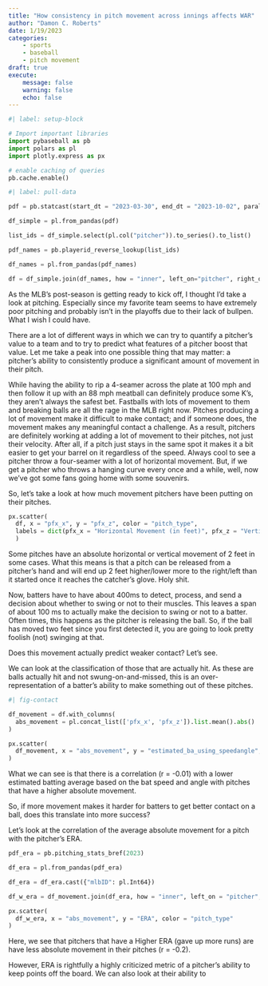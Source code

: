 ```yaml
---
title: "How consistency in pitch movement across innings affects WAR"
author: "Damon C. Roberts"
date: 1/19/2023
categories:
    - sports
    - baseball
    - pitch movement
draft: true
execute:
    message: false
    warning: false
    echo: false
---
```


```python
#| label: setup-block

# Import important libraries
import pybaseball as pb
import polars as pl
import plotly.express as px

# enable caching of queries
pb.cache.enable()

```

```python
#| label: pull-data

pdf = pb.statcast(start_dt = "2023-03-30", end_dt = "2023-10-02", parallel = True)

df_simple = pl.from_pandas(pdf)

list_ids = df_simple.select(pl.col("pitcher")).to_series().to_list()

pdf_names = pb.playerid_reverse_lookup(list_ids)

df_names = pl.from_pandas(pdf_names)

df = df_simple.join(df_names, how = "inner", left_on="pitcher", right_on = "key_mlbam")

```

As the MLB's post-season is getting ready to kick off, I thought I'd take a look at pitching. Especially since my favorite team seems to have extremely poor pitching and probably isn't in the playoffs due to their lack of bullpen. What I wish I could have.

There are a lot of different ways in which we can try to quantify a pitcher's value to a team and to try to predict what features of a pitcher boost that value. Let me take a peak into one possible thing that may matter: a pitcher's ability to consistently produce a significant amount of movement in their pitch.

While having the ability to rip a 4-seamer across the plate at 100 mph and then follow it up with an 88 mph meatball can definitely produce some K's, they aren't always the safest bet. Fastballs with lots of movement to them and breaking balls are all the rage in the MLB right now. Pitches producing a lot of movement make it difficult to make contact; and if someone does, the movement makes any meaningful contact a challenge. As a result, pitchers are definitely working at adding a lot of movement to their pitches, not just their velocity. After all, if a pitch just stays in the same spot it makes it a bit easier to get your barrel on it regardless of the speed. Always cool to see a pitcher throw a four-seamer with a lot of horizontal movement. But, if we get a pitcher who throws a hanging curve every once and a while, well, now we've got some fans going home with some souvenirs.

So, let's take a look at how much movement pitchers have been putting on their pitches.

```python
px.scatter(
  df, x = "pfx_x", y = "pfx_z", color = "pitch_type",
  labels = dict(pfx_x = "Horizontal Movement (in feet)", pfx_z = "Vertical Movement (in feet)", pitch_type = "Pitch Type")
  )
```

Some pitches have an absolute horizontal or vertical movement of 2 feet in some cases. What this means is that a pitch can be released from a pitcher's hand and will end up 2 feet higher/lower more to the right/left than it started once it reaches the catcher's glove. Holy shit. 

Now, batters have to have about 400ms to detect, process, and send a decision about whether to swing or not to their muscles. This leaves a span of about 100 ms to actually make the decision to swing or not to a batter. Often times, this happens as the pitcher is releasing the ball. So, if the ball has moved two feet since you first detected it, you are going to look pretty foolish (not) swinging at that.

Does this movement actually predict weaker contact? Let's see.

We can look at the classification of those that are actually hit. As these are balls actually hit and not swung-on-and-missed, this is an over-representation of a batter's ability to make something out of these pitches.

```python
#| fig-contact

df_movement = df.with_columns(
  abs_movement = pl.concat_list(['pfx_x', 'pfx_z']).list.mean().abs()
)

px.scatter(
  df_movement, x = "abs_movement", y = "estimated_ba_using_speedangle", color = "pitch_type"
)
```

What we can see is that there is a correlation (r = -0.01) with a lower estimated batting average based on the bat speed and angle with pitches that have a higher absolute movement.

So, if more movement makes it harder for batters to get better contact on a ball, does this translate into more success?

Let's look at the correlation of the average absolute movement for a pitch with the pitcher's ERA.

```python

pdf_era = pb.pitching_stats_bref(2023)

df_era = pl.from_pandas(pdf_era)

df_era = df_era.cast({"mlbID": pl.Int64})

df_w_era = df_movement.join(df_era, how = "inner", left_on = "pitcher", right_on = "mlbID", validate = "m:1")

px.scatter(
  df_w_era, x = "abs_movement", y = "ERA", color = "pitch_type"
)
```

Here, we see that pitchers that have a Higher ERA (gave up more runs) are have less absolute movement in their pitches (r = -0.2).

However, ERA is rightfully a highly criticized metric of a pitcher's ability to keep points off the board. We can also look at their ability to
<!--
So, how does this correlate with a pitcher's ability to win games for a team. Well, let's look into that. I am going to calculate the average movement of a pitch as the average between the horizontal and vertical distance traveled. Then I am going to see how that correlates with a pitcher's WAR. WAR stands for Wins Above Replacement which simply represents the number of wins an individual player provides to a team when they are playing compared to when they are not playing.

```python
#| label: fig-correlation-of-movement-and-war

df_movement = df.with_columns(
  avg_movement = pl.concat_list(['pfx_x', 'pfx_z']).list.mean().abs()
)

pdf_war = pb.bwar_pitch()

df_war = pl.from_pandas(pdf_war).filter(pl.col('year_ID') == 2023)

df_war_agg = df_war.group_by('player_ID').agg(pl.col("WAR").mean())

df_with_war = df_movement.join(df_war_agg, how = "inner", left_on = "key_bbref", right_on = "player_ID", validate = "m:1").group_by("pitcher", "WAR").agg(pl.col("avg_movement").mean())

df_with_war.select(pl.corr("avg_movement", "WAR"))
```
-->

<!--
So which pitchers have recorded some of the most absolute movement (averaged horizontal and vertical movement) for a given pitch this season?

```python

df_movement = df.with_columns(
  abs_movement = pl.concat_list(['pfx_x', 'pfx_z']).list.mean().abs()
)

df_pitcher = df_movement.group_by(["pitch_type","player_name"]).agg(pl.col("abs_movement").mean())

list_pitcher_pitch_type = df_pitcher.partition_by("pitch_type")

list_top_k_pitch_type = [x.top_k(5, by = "abs_movement") for x in list_pitcher_pitch_type]
```

For a four-seamer here are the pitchers with the biggest movement:

```python
list_top_k_pitch_type[3]
```

Here is what this looks like for another popular pitch these days, sliders:

```python
list_top_k_pitch_type[4]
```

And how about curveballs?

```python
list_top_k_pitch_type[2]
```

But this is the movement for a single pitch. Some pitchers can be throwing a really great day and others much less so. To see this, let's see who has the smallest standard deviation for their movement:

```python

df_std_dev = df_movement.group_by(["player_name", "pitch_type"]).agg(pl.col("abs_movement").std())

list_pitcher_pitch_type = df_std_dev.partition_by("pitch_type")

list_low_k_pitch_type = [x.bottom_k(5, by = "abs_movement", nulls_last = True) for x in list_pitcher_pitch_type]
```

Those throwing fast balls with the smallest change in absolute movement are:

```python


How does the consistency look between innings a pitcher's average 
But, how does movement predict success on the mound? Well, let's take a look. Let's used a very common estimate (though, criticized) of success on the mound: ERA


```python

```

-->